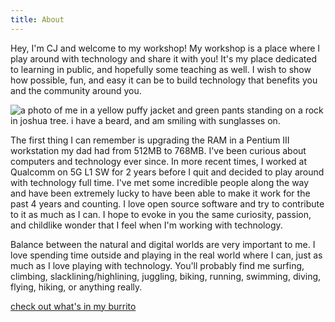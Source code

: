 ```yaml
---
title: About
---
```


Hey, I'm CJ and welcome to my workshop! My workshop is a place where I play around 
with technology and share it with you! It's my place dedicated to learning
in public, and hopefully some teaching as well. I wish to show how possible, fun, and easy
it can be to build technology that benefits you and the community around you.

![a photo of me in a yellow puffy jacket and green pants standing on a rock in joshua tree. i have a beard, and am smiling with sunglasses on.](/images/me_square.jpeg "me standing on a rock in joshua tree")

The first thing I can remember is upgrading the RAM in a Pentium III workstation my dad had from 512MB to 768MB.
I've been curious about computers and technology ever since. In more recent times, I worked 
at Qualcomm on 5G L1 SW for 2 years before I quit and decided to play around with technology full time. 
I've met some incredible people along the way and have been extremely lucky to have been able to make it work for the past
4 years and counting. I love open source software and try to contribute to it as much as I can.
I hope to evoke in you the same curiosity, passion, and childlike wonder that I feel when I'm
working with technology.

Balance between the natural and digital worlds are very important to me. I love spending
time outside and playing in the real world where I can, just as much as I love playing with
technology. You'll probably find me surfing, climbing, slacklining/highlining, juggling, biking, running, 
swimming, diving, flying, hiking, or anything really. 

[check out what's in my burrito](https://cj.burrito.place)